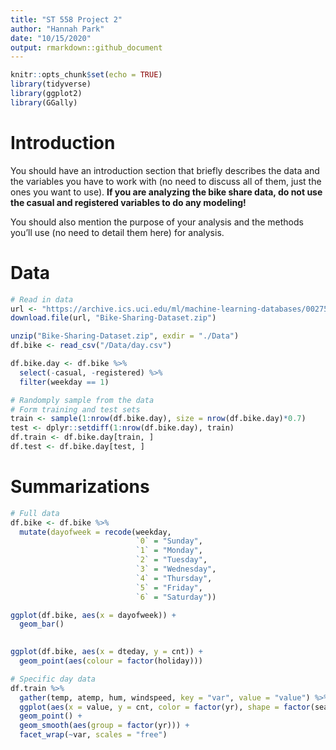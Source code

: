 ```yaml
---
title: "ST 558 Project 2"
author: "Hannah Park"
date: "10/15/2020"
output: rmarkdown::github_document
---
```


```r
knitr::opts_chunk$set(echo = TRUE)
library(tidyverse)
library(ggplot2)
library(GGally)
```

# Introduction  

You should have an introduction section that briefly describes the data and the variables you have to work with (no need to discuss all of them, just the ones you want to use). **If you are analyzing the bike share data, do not use the casual and registered variables to do any modeling!**  

You should also mention the purpose of your analysis and the methods you’ll use (no need to detail them here) for analysis.


# Data  
```r
# Read in data
url <- "https://archive.ics.uci.edu/ml/machine-learning-databases/00275/Bike-Sharing-Dataset.zip"
download.file(url, "Bike-Sharing-Dataset.zip")

unzip("Bike-Sharing-Dataset.zip", exdir = "./Data")
df.bike <- read_csv("/Data/day.csv")

df.bike.day <- df.bike %>%
  select(-casual, -registered) %>%
  filter(weekday == 1)

# Randomply sample from the data 
# Form training and test sets
train <- sample(1:nrow(df.bike.day), size = nrow(df.bike.day)*0.7)
test <- dplyr::setdiff(1:nrow(df.bike.day), train)
df.train <- df.bike.day[train, ]
df.test <- df.bike.day[test, ]
```

# Summarizations  
```r
# Full data
df.bike <- df.bike %>%  
  mutate(dayofweek = recode(weekday,
                            `0` = "Sunday",
                            `1` = "Monday",
                            `2` = "Tuesday",
                            `3` = "Wednesday",
                            `4` = "Thursday",
                            `5` = "Friday",
                            `6` = "Saturday"))

ggplot(df.bike, aes(x = dayofweek)) +
  geom_bar()
  

ggplot(df.bike, aes(x = dteday, y = cnt)) +
  geom_point(aes(colour = factor(holiday)))

# Specific day data
df.train %>%
  gather(temp, atemp, hum, windspeed, key = "var", value = "value") %>%
  ggplot(aes(x = value, y = cnt, color = factor(yr), shape = factor(season))) +
  geom_point() +
  geom_smooth(aes(group = factor(yr))) +
  facet_wrap(~var, scales = "free") 
```

